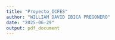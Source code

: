 ```yaml
---
title: "Proyecto_ICFES"
author: "WILLIAM DAVID IBICA PREGONERO"
date: "2025-06-29"
output: pdf_document
---
```


